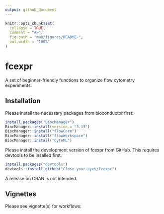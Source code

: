 ```yaml
---
output: github_document
---
```


<!-- README.md is generated from README.Rmd. Please edit that file -->

```r
knitr::opts_chunk$set(
  collapse = TRUE,
  comment = "#>",
  fig.path = "man/figures/README-",
  out.width = "100%"
)
```

# fcexpr

<!-- badges: start -->
<!-- badges: end -->

A set of beginner-friendly functions to organize flow cytometry experiments.

## Installation

Please install the necessary packages from bioconductor first:

``` r
install.packages("BiocManager")
BiocManager::install(version = "3.13")
BiocManager::install("flowCore")
BiocManager::install("flowWorkspace")
BiocManager::install("CytoML")
```

Please install the development version of fcexpr from GitHub. This requires devtools to be insalled first.

``` r
install.packages("devtools")
devtools::install_github("Close-your-eyes/fcexpr")
```

A release on CRAN is not intended.

## Vignettes

Please see vignette(s) for workflows:





